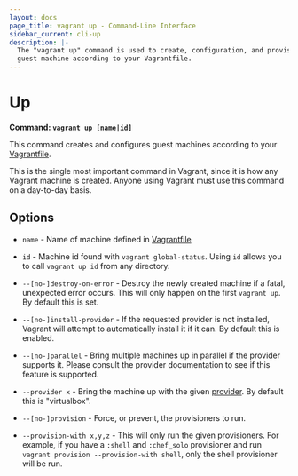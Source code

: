 ```yaml
---
layout: docs
page_title: vagrant up - Command-Line Interface
sidebar_current: cli-up
description: |-
  The "vagrant up" command is used to create, configuration, and provision a
  guest machine according to your Vagrantfile.
---
```


# Up

**Command: `vagrant up [name|id]`**

This command creates and configures guest machines according to your
[Vagrantfile](/docs/vagrantfile/).

This is the single most important command in Vagrant, since it is how
any Vagrant machine is created. Anyone using Vagrant must use this command
on a day-to-day basis.

## Options

- `name` - Name of machine defined in [Vagrantfile](/docs/vagrantfile/)

- `id` - Machine id found with `vagrant global-status`. Using `id` allows
  you to call `vagrant up id` from any directory.

- `--[no-]destroy-on-error` - Destroy the newly created machine if a fatal,
  unexpected error occurs. This will only happen on the first `vagrant up`.
  By default this is set.

- `--[no-]install-provider` - If the requested provider is not installed,
  Vagrant will attempt to automatically install it if it can. By default this
  is enabled.

- `--[no-]parallel` - Bring multiple machines up in parallel if the provider
  supports it. Please consult the provider documentation to see if this feature
  is supported.

- `--provider x` - Bring the machine up with the given
  [provider](/docs/providers/). By default this is "virtualbox".

- `--[no-]provision` - Force, or prevent, the provisioners to run.

- `--provision-with x,y,z` - This will only run the given provisioners. For
  example, if you have a `:shell` and `:chef_solo` provisioner and run
  `vagrant provision --provision-with shell`, only the shell provisioner will
  be run.
